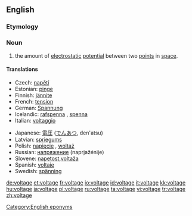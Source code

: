 ==English==

===Etymology===
{{suffix|volt|age}}

===Noun===
{{wikipedia}}
{{en-noun}}

# {{physics}} the amount of [[electrostatic]] [[potential]] between two [[point]]s in [[space]].

====Translations====
{{trans-top|amount of electrostatic potential}}
* Czech: [[napětí]] {{n}}
* Estonian: [[pinge]]
* Finnish: [[jännite]]
* French: [[tension]] {{f}}
* German: [[Spannung]] {{f}}
* Icelandic: [[rafspenna]] {{f}}, [[spenna]] {{f}}
* Italian: [[voltaggio]] {{m}}
{{trans-mid}}
* Japanese: [[電圧]] ([[でんあつ]], den'atsu)
* Latvian: [[spriegums]] {{m}}
* Polish: [[napięcie]] {{n}}, [[woltaż]] {{m}}
* Russian: [[напряжение]] (naprjažénije) {{n}}
* Slovene: [[napetost,voltaža]] {{f}}
* Spanish: [[voltaje]] {{m}}
* Swedish: [[spänning]] {{c}}
{{trans-bottom}}

[[Category:English eponyms]]

[[de:voltage]]
[[et:voltage]]
[[fr:voltage]]
[[io:voltage]]
[[id:voltage]]
[[it:voltage]]
[[kk:voltage]]
[[hu:voltage]]
[[ja:voltage]]
[[pl:voltage]]
[[ru:voltage]]
[[ta:voltage]]
[[vi:voltage]]
[[tr:voltage]]
[[zh:voltage]]